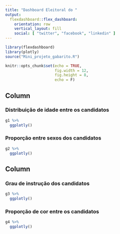 ```yaml
---
title: "Dashboard Eleitoral do "
output: 
  flexdashboard::flex_dashboard:
    orientation: row
    vertical_layout: fill
    social: [ "twitter", "facebook", "linkedin" ]
---
```


```r
library(flexdashboard)
library(plotly)
source("Mini_projeto_gabarito.R")

knitr::opts_chunk$set(echo = TRUE,
                      fig.width = 12,
                      fig.height = 8,
                      echo = F)
```

Column {data-width=650}
-----------------------------------------------------------------------

### Distribuição de idade entre os candidatos

```r
g1 %>%
  ggplotly()
```


### Proporção entre sexos dos candidatos

```r
g2 %>%
  ggplotly()
```

Column {data-width=350}
-----------------------------------------------------------------------

### Grau de instrução dos candidatos

```r
g3 %>%
  ggplotly()
```

### Proporção de cor entre os candidatos

```r
g4 %>%
  ggplotly()
```
